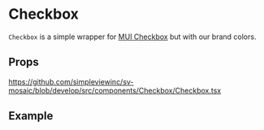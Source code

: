 
<Meta title="Components/Checkbox/Readme"/>

# Checkbox

`Checkbox` is a simple wrapper for [MUI Checkbox](https://mui.com/material-ui/react-checkbox/#basic-checkboxes/) but with our brand colors.

## Props

https://github.com/simpleviewinc/sv-mosaic/blob/develop/src/components/Checkbox/Checkbox.tsx

## Example

<Preview withSource="none">
	<stories.example/>
</Preview>